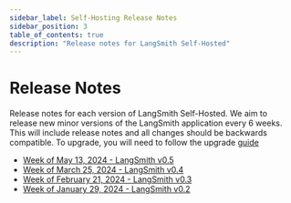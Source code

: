 ```yaml
---
sidebar_label: Self-Hosting Release Notes
sidebar_position: 3
table_of_contents: true
description: "Release notes for LangSmith Self-Hosted"
---
```


# Release Notes

Release notes for each version of LangSmith Self-Hosted. We aim to release new minor versions of the LangSmith application every 6 weeks. This will include release notes and all changes should be backwards compatible. To upgrade, you will need to follow the upgrade [guide](/administration/upgrades)

- [Week of May 13, 2024 - LangSmith v0.5](./release_notes/v0.5)
- [Week of March 25, 2024 - LangSmith v0.4](./release_notes/v0.4)
- [Week of February 21, 2024 - LangSmith v0.3](./release_notes/v0.3)
- [Week of January 29, 2024 - LangSmith v0.2](./release_notes/v0.2)
